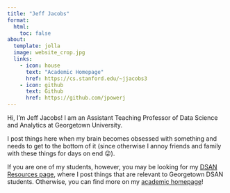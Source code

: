 ```yaml
---
title: "Jeff Jacobs"
format:
  html:
    toc: false
about:
  template: jolla
  image: website_crop.jpg
  links:
    - icon: house
      text: "Academic Homepage"
      href: https://cs.stanford.edu/~jjacobs3
    - icon: github
      text: Github
      href: https://github.com/jpowerj
---
```


Hi, I'm Jeff Jacobs! I am an Assistant Teaching Professor of Data Science and Analytics at Georgetown University.

I post things here when my brain becomes obsessed with something and needs to get to the bottom of it (since otherwise I annoy friends and family with these things for days on end 😜).

If you are one of my students, however, you may be looking for my <a href='https://jjacobs.me/dsan-resources/' target='_blank'>DSAN Resources page</a>, where I post things that are relevant to Georgetown DSAN students. Otherwise, you can find more on my <a href='https://cs.stanford.edu/~jjacobs3' target='_blank'>academic homepage</a>!